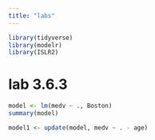 ```yaml
---
title: "labs"
---
```


```r
library(tidyverse)
library(modelr)
library(ISLR2)
```

# lab 3.6.3

```r
model <- lm(medv ~ ., Boston)
summary(model)

model1 <- update(model, medv ~ . - age)
```